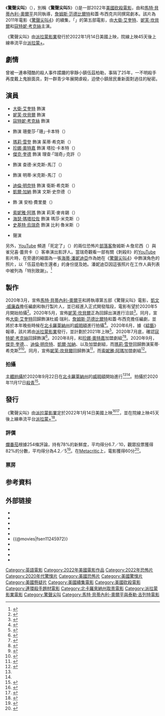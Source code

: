 {{NoteTA
|G1=Movie
|G2=Show
|T=zh-tw:驚聲尖叫 (2022年電影);zh-hk:奪命狂呼 (2022年電影);zh-cn:惊声尖叫 (2022年电影);
|1=zh-tw:麥特·貝提內里-歐平;zh-hk:馬特·貝蒂內利-奧爾平;zh-cn:馬特·貝蒂內利-奧爾平;
|2=zh-tw:麥特;zh-hk:馬特;zh-cn:馬特;
|3=zh-tw:貝提內里-歐平;zh-hk:貝蒂內利-奧爾平;zh-cn:貝蒂內利-奧爾平;
}}
{{Infobox film
| name = 驚聲尖叫
| original_name = {{lang|en|''Scream''}}
| image = Scream 2022 Poster.jpg
| caption = 電影海報
| director = {{Plainlist|
* {{le|泰勒·吉列特|Tyler Gillett}}
* [[馬特·貝蒂內利-奧爾平|馬特·貝蒂內利-奧爾平]]
}}
| producer = {{Plainlist|
* [[詹姆斯·范德比爾特|詹姆斯·范德比爾特]]
* 保羅·奈斯坦
* 威廉·薛拉克
}}
| writer = {{Plainlist|
* 詹姆斯·范德比爾特
* 蓋·布西克
}}
| based_on = 角色<br>由[[凱文·威廉森|凱文·威廉森]]創作
| starring = {{Plainlist|
* [[大衛·艾奎特|大衛·艾奎特]]
* [[妮芙·坎貝爾|妮芙·坎貝爾]]
* [[寇特妮·考克絲|寇特妮·考克絲]]
* {{le|梅莉莎·巴雷拉|Melissa Barrera (actress)}}
* [[珍娜·奧特嘉|珍娜·奧特嘉]]
* {{le|梅森·古丁|Mason Gooding}}
* {{le|潔絲敏·莎懷·布朗|Jasmin Savoy Brown}}
* [[傑克·奎德|傑克·奎德]]
* [[迪倫·明奈特|迪倫·明奈特]]
* {{le|蜜琪·麥迪遜|Mikey Madison}}
* [[瑪莉·雪登|瑪莉·雪登]]
}}
| music = [[布莱恩·泰勒|布莱恩·泰勒]]
| cinematography = 布雷特·朱克維奇
| editing = 蜜雪兒·艾勒
| studio = {{Plainlist|
* {{le|望遠眼娛樂影業|Spyglass Media Group}}
* {{lang|en|Project X Entertainment}}
}}
| distributor = [[派拉蒙影業|派拉蒙影業]]
| released = {{Film date|2022|1|14|美國、台灣|2022|1|20|馬來西亞|2022|3|17|澳門|2022|4|21|香港}}
| runtime = 114分鐘<ref>{{Cite web|url=https://screenrant.com/tag/scream-5/|title=Scream 5 (2022) | ScreenRant|website=[[Screen_Rant|Screen Rant]]}}</ref>
| country = 美國
| language = 英語
| budget = 2400萬美元<ref name="BOProjections">{{cite web|url=https://variety.com/2022/film/box-office/scream-box-office-opening-weekend-estimates-spiderman-no-way-home-1235151677/|title=Will ''Scream'' End ''Spider-Man: No Way Home''s' Mighty Box Office Reign?|date=2022-01-12|first=Rebecca|last=Rubin|website=[[Variety_(magazine)|Variety]]|access-date=2022-01-12}}</ref>
| gross = 1.39億美元<ref name="BOM">{{Cite Box Office Mojo |id=11245972|title=Scream|access-date=2022-01-17}}</ref><ref name="NUM">{{cite The Numbers |title=Scream |id=Scream-(2022) |access-date=2022-01-14}}</ref>
| preceded_by = [[驚聲尖叫4|驚聲尖叫4]]
| followed_by = [[驚聲尖叫6|驚聲尖叫6]]
| cn_name = 惊声尖叫5
| hk_name = 奪命狂呼
| tw_name = 驚聲尖叫
}}
《'''驚聲尖叫'''》（{{lang-en|''Scream''}}），別稱《'''驚聲尖叫5'''》（{{lang-en|''Scream 5''}})是一部2022年[[美國|美國]][[砍殺電影|砍殺電影]]，由{{le|泰勒·吉列特|Tyler Gillett}}和[[馬特·貝蒂內利-奧爾平|馬特·貝蒂內利-奧爾平]]共同執導，[[詹姆斯·范德比爾特|詹姆斯·范德比爾特]]和蓋·布西克共同撰寫劇本。該片為2011年電影《[[驚聲尖叫4|驚聲尖叫4]]》的續集，「{{le|驚聲尖叫系列|Scream (franchise)}}」的第五部電影，由[[大衛·艾奎特|大衛·艾奎特]]、[[妮芙·坎貝爾|妮芙·坎貝爾]]和[[寇特妮·考克絲|寇特妮·考克絲]]主演。

《驚聲尖叫》由[[派拉蒙影業|派拉蒙影業]]發行於2022年1月14日美國上映，院線上映45天後上線串流平台[[派拉蒙+|派拉蒙+]]。

== 劇情 ==
曾被一連串殘酷的殺人事件蹂躪的寧靜小鎮伍茲柏勒，事隔了25年，一不明殺手再度戴上鬼臉面具，對一群青少年展開虐殺，迫使小鎮居民重新面對過往的秘密。

== 演員 ==
{{div col|2}}
* [[大衛·艾奎特|大衛·艾奎特]] 飾演 {{le|杜威·瑞利|Dewey Riley}}
* [[妮芙·坎貝爾|妮芙·坎貝爾]] 飾演 {{le|席妮·皮斯考克|Sidney Prescott}}
* [[寇特妮·考克絲|寇特妮·考克絲]] 飾演 {{le|蓋兒·魏德斯|Gale Weathers}}
* {{le|梅莉莎·巴雷拉|Melissa Barrera (actress)}} 飾演 珊曼莎·「珊」·卡本特（{{lang|en|Samantha "Sam" Carpenter}}）
* [[瑪莉·雪登|瑪莉·雪登]] 飾演 茱蒂·希克斯（{{lang|en|Judy Hicks}}）
* [[珍娜·奧特嘉|珍娜·奧特嘉]] 飾演 塔拉·卡本特（{{lang|en|Tara Carpenter}}）
* [[傑克·奎德|傑克·奎德]] 飾演 理查·「瑞奇」·克許（{{lang|en|Richard "Richie" Kirsch}}）
* {{le|梅森·古丁|Mason Gooding}} 飾演 查德·米克斯-馬汀（{{lang|en|Chad Meeks–Martin}}）
* {{le|潔絲敏·莎懷·布朗|Jasmin Savoy Brown}} 飾演 明蒂·米克斯-馬汀（{{lang|en|Mindy Meeks–Martin}}）
* [[迪倫·明奈特|迪倫·明奈特]] 飾演 衛斯·希克斯（{{lang|en|Wes Hicks}}）
* [[凱爾·加納|凱爾·加納]] 飾演 文斯·史奈德（{{lang|en|Vince Schneider}}）
* {{le|蜜琪·麥迪遜|Mikey Madison}}飾 演 安柏·費里曼（{{lang|en|Amber Freeman}}）
* [[索妮雅·阿瑪|索妮雅·阿瑪]] 飾演 莉芙·麥肯錫（{{lang|en|Liv McKenzie}}）
* [[希瑟·瑪塔拉佐|海瑟·瑪塔拉佐]] 飾演 瑪莎·米克斯（{{lang|en|Martha Meeks}}）
* [[史基特·烏瑞奇|史基特·烏瑞奇]] 飾演 比利·魯米斯（{{lang|en|Billy Loomis}}）
* {{le|羅傑·L·傑克森|Roger L. Jackson}}聲演{{le|鬼面殺手|Ghostface (Scream)}}
{{div col end}}

另外，[[YouTube|YouTube]] 頻道「死定了」（{{lang|en|Dead Meat}}）的兩位恐怖片[[部落格|部落客]]詹姆斯·A·詹尼西（{{lang|en|James A. Janisse}}）與雀兒喜·蕾貝卡（{{lang|en|Chelsea Rebecca}}）客串演出影評人。當瑞奇觀看一部有關《刺殺8》的[[YouTube|YouTube]]影片時，在旁邊的縮圖為一張[[海蒂·潘妮迪亞|海蒂·潘妮迪亞]]作為她在《[[驚聲尖叫4|驚聲尖叫4]]》中飾演角色{{le|可碧·里德|Kirby Reed}}的照片，以「伍茲伯勒生還者」的身份提及她。潘妮迪亞因這張照片在工作人員列表中被列為「特別致謝」。<ref>{{cite web |last1=Hedash |first1=Kara |title=Is Kirby In Scream 2022? Did She Survive Scream 4? |url=https://screenrant.com/scream-2022-kirby-hayden-panettiere-survive-confirm |website=ScreenRant |access-date=January 15, 2022 |date=January 14, 2022}}</ref>

== 製作 ==
2020年3月，宣佈[[馬特·貝蒂內利-奧爾平|馬特·貝蒂內利-奧爾平]]和{{le|泰勒·吉列特|Tyler Gillett}}將執導第五部《驚聲尖叫》電影，[[凱文·威廉森|凱文·威廉森]]擔任編劇和執行製片人，並已經進入正式開發階段，電影有望於2020年5月開始拍攝<ref>{{Cite web|url=https://collider.com/scream-5-ready-or-not-radio-silence-director-plot-details/|title='Scream 5' Scores 'Ready or Not' Team Radio Silence to Direct (& Scare Us Silly)|last=Gemmill|first=Allie|date=2020-03-12|website=Collider|access-date=2020-03-15|archive-url=https://web.archive.org/web/20200429191002/https://collider.com/scream-5-ready-or-not-radio-silence-director-plot-details/|archive-date=2020-04-29|dead-url=no}}</ref>。2020年5月，宣佈[[妮芙·坎貝爾|妮芙·坎貝爾]]正為回歸出演{{le|席妮·皮斯考克|Sidney Prescott}}進行洽談<ref>{{cite web|url=https://www.hollywoodreporter.com/heat-vision/neve-campbell-bittersweet-scream-5-talks-1294252|title=Neve Campbell on 'Castle in the Ground' and Bittersweet 'Scream 5' Talks|website=The Hollywood Reporter|first=Brian|last=Davids|date=2020-05-11|accessdate=2020-05-12|archive-url=https://web.archive.org/web/20200516022035/https://www.hollywoodreporter.com/heat-vision/neve-campbell-bittersweet-scream-5-talks-1294252|archive-date=2020-05-16|dead-url=no}}</ref>。同月，宣佈[[大衛·艾奎特|大衛·艾奎特]]回歸飾演杜威·瑞利，[[詹姆斯·范德比爾特|詹姆斯·范德比爾特]]和蓋·布西克擔任編劇，並將於本年晚些時候在[[北卡羅萊納州|北卡羅萊納州]]的[[威明頓_(北卡羅來納州)|威明頓]]進行拍攝<ref>{{cite web|url=https://indiemacuser.co.uk/2020/05/18/david-arquette-will-return-in-scream-reboot/|title=David Arquette Will Return In Scream 5|website=Indie Mac User|date=2020-05-18|accessdate=2020-09-22}}</ref>。2020年6月，據《[[綜藝_(雜誌)|綜藝]]》報導，該片將由[[派拉蒙影業|派拉蒙影業]]發行，並計劃於2021年上映<ref name=":0">{{Cite web|last=Kroll|first=Justin|last2=Kroll|first2=Justin|date=2020-06-24|title=New ‘Scream’ Movie From Spyglass Media Will Be Released by Paramount (EXCLUSIVE)|url=https://variety.com/2020/film/news/paramount-and-spyglass-scream-1234648119/|dead-url=no|archive-url=https://web.archive.org/web/20200624205349/https://variety.com/2020/film/news/paramount-and-spyglass-scream-1234648119/|archive-date=2020-06-24|access-date=2020-06-24|website=Variety}}</ref>。2020年7月底，確認[[寇特妮·考克絲|寇特妮·考克絲]]回歸飾演{{le|蓋兒·魏德斯|Gale Weathers}}<ref name=":1">{{Cite web|last=D'Alessandro|first=Anthony|date=2020-07-31|title=‘Scream’: Courteney Cox Reprising Her Role As News Reporter Gale Weathers In Spyglass Media Group & Paramount Relaunch|url=https://deadline.com/2020/07/courteney-cox-joins-scream-sequel-paramount-spyglass-1203000820/|access-date=2020-07-31|website=[[Deadline_Hollywood|Deadline Hollywood]]|archive-date=2020-07-31|archive-url=https://web.archive.org/web/20200731174431/https://deadline.com/2020/07/courteney-cox-joins-scream-sequel-paramount-spyglass-1203000820/|dead-url=no}}</ref>。2020年8月，{{le|梅莉莎·巴雷拉|Melissa Barrera (actress)}}和[[珍娜·奧特嘉|珍娜·奧特嘉]]加盟劇組<ref>{{cite web|url=https://deadline.com/2020/08/scream-vida-star-melissa-barrera-joins-courteney-cox-movie-spyglass-media-group-paramount-1203015161/|title=‘Scream’: ‘Vida’ & ‘In The Heights’ Star Melissa Barrera Set For Key Role In Spyglass & Paramount Slasher Movie Relaunch|website=[[Deadline_Hollywood|Deadline Hollywood]]|first=Andreas|last=Wiseman|date=2020-08-17|accessdate=2020-08-17}}</ref><ref>{{cite web|url=https://deadline.com/2020/08/scream-jenna-ortega-joins-spyglass-media-group-paramount-pictures-horror-relaunch-1203017853/|title=‘Scream’: Jenna Ortega Joins Spyglass Media Group & Paramount Pictures’ Horror Relaunch|website=Deadline Hollywood|first=Anthony|last=D'Alessandro|date=2020-08-19|accessdate=2020-08-19|archive-date=2020-08-19|archive-url=https://web.archive.org/web/20200819221821/https://deadline.com/2020/08/scream-jenna-ortega-joins-spyglass-media-group-paramount-pictures-horror-relaunch-1203017853/|dead-url=no}}</ref>。2020年9月，[[傑克·奎德|傑克·奎德]]、{{le|梅森·古丁|Mason Gooding}}、[[迪倫·明奈特|迪倫·明奈特]]、[[凱爾·加納|凱爾·加納]]、{{le|潔絲敏·莎懷·布朗|Jasmin Savoy Brown}}以及{{le|蜜琪·麥迪遜|Mikey Madison}}加盟劇組，而[[瑪莉·雪登|瑪莉·雪登]]回歸飾演茱蒂·希克斯<ref>{{cite web|url=https://deadline.com/2020/09/jack-quaid-paramount-spyglass-new-scream-1203028527/|title=‘Scream’: Jack Quaid To Star in Spyglass Media Group and Paramount’s Horror Relaunch|website=[[Deadline_Hollywood|Deadline Hollywood]]|first=Justin|last=Kroll|date=2020-09-01|accessdate=2020-09-01|archive-date=2020-09-01|archive-url=https://web.archive.org/web/20200901221941/https://deadline.com/2020/09/jack-quaid-paramount-spyglass-new-scream-1203028527/|dead-url=no}}</ref><ref>{{cite web|url=https://deadline.com/2020/09/love-victors-mason-gooding-dylan-minnette-scream-movie-1234574582/|title=Mason Gooding And Dylan Minnette Join Ensemble Of New ‘Scream’ Movie|website=[[Deadline_Hollywood|Deadline Hollywood]]|first=Justin|last=Kroll|date=2020-09-10|accessdate=2020-09-10|archive-date=2020-09-10|archive-url=https://web.archive.org/web/20200910213853/https://deadline.com/2020/09/love-victors-mason-gooding-dylan-minnette-scream-movie-1234574582/|dead-url=no}}</ref>。同月，宣佈[[妮芙·坎貝爾|妮芙·坎貝爾]]回歸飾演{{le|席妮·皮斯考克|Sidney Prescott}}<ref>{{Cite web|last=Vary|first=Adam B.|last2=Vary|first2=Adam B.|date=2020-09-10|title=Neve Campbell Returning to ‘Scream’ Franchise as Sidney Prescott|url=https://variety.com/2020/film/news/neve-campbell-scream-relaunch-sidney-prescott-1234765712/|access-date=2020-09-10|website=Variety|archive-date=2020-09-10|archive-url=https://web.archive.org/web/20200910210914/https://variety.com/2020/film/news/neve-campbell-scream-relaunch-sidney-prescott-1234765712/|dead-url=no}}</ref>，而[[索妮雅·阿瑪|索妮雅·阿瑪]]加盟劇組<ref name=":2">{{cite web|url=https://variety.com/2020/film/global/sonia-ammar-joins-cast-of-scream-5-set-to-start-shooting-later-this-month-exclusive-1234773213/|title=Sonia Ammar Joins Cast of ‘Scream 5,’ Set to Start Shooting Later This Month (EXCLUSIVE)|website=Variety|first=Elsa|last=Keslassy|date=2020-09-17|accessdate=2020-09-17|archive-date=2020-09-20|archive-url=https://web.archive.org/web/20200920184209/https://variety.com/2020/film/global/sonia-ammar-joins-cast-of-scream-5-set-to-start-shooting-later-this-month-exclusive-1234773213/|dead-url=no}}</ref>。

=== 拍攝 ===
[[主體拍攝|主體拍攝]]於2020年9月22日在[[北卡羅萊納州|北卡羅萊納州]]的[[威明頓_(北卡羅來納州)|威明頓]]開始進行<ref name=":1" /><ref name=":2" />。拍攝於2020年11月17日[[殺青|殺青]]<ref>{{cite web|last=Lawrence|first=Gregory|url=https://collider.com/scream-5-images-title-filming-wraps/|title='Scream': First Images, Title Revealed as Filming on New Sequel Wraps|publisher=[[Collider|Collider]]|date=2020-11-18|accessdate=2020-11-20}}</ref>。

== 發行 ==
《驚聲尖叫》由[[派拉蒙影業|派拉蒙影業]]定於2022年1月14日美國上映<ref>{{Cite web|date=2020-08-29|title=Scream 5 Gets A Release Date, And Snake Eyes Gets a Huge Delay|url=https://www.cinemablend.com/news/2553570/scream-5-gets-a-release-date-and-snake-eyes-gets-a-huge-delay|access-date=2020-08-29|website=CINEMABLEND|archive-date=2020-08-29|archive-url=https://web.archive.org/web/20200829101406/https://www.cinemablend.com/news/2553570/scream-5-gets-a-release-date-and-snake-eyes-gets-a-huge-delay|dead-url=no}}</ref><ref>{{cite web|url=https://www.slashfilm.com/paramount-pictures-movie-release-dates-set-for-2021-and-2022/|title=Paramount Sets Release Dates for ‘Snake Eyes’, New ‘Scream’ and ‘Paranormal Activity’ Movies & More|website=/Film|date=2020-08-28|accessdate=2020-09-22|archive-date=2020-09-04|archive-url=https://web.archive.org/web/20200904094730/https://www.slashfilm.com/paramount-pictures-movie-release-dates-set-for-2021-and-2022/|dead-url=no}}</ref>，並在院線上映45天後上線串流平台[[派拉蒙+|派拉蒙+]]<ref name="d'alessandro20210224">{{cite news | last=D'Alessandro | first=Anthony | url=https://deadline.com/2021/02/mission-impossible-7-a-quiet-place-part-ii-to-hit-paramount-after-45-day-theatrical-run-1234700304/ | title='Mission: Impossible 7' & 'A Quiet Place Part II' To Hit Paramount+ After 45-Day Theatrical Run | work=[[Deadline_Hollywood|Deadline Hollywood]] | date=2021-02-24 | accessdate=2021-02-24 }}</ref>。

=== 評價 ===
[[爛番茄|爛番茄]]根據254條評論，持有78%的新鮮度，平均得分6.7／10，觀眾投票獲得82%的分數，平均得分為4.2／5<ref>{{Cite Rotten Tomatoes|title=Scream|id=scream_2022|type=movie|access-date=2022-01-14}}</ref>。在[[Metacritic|Metacritic]]上，電影獲得60分<ref>{{Cite Metacritic|id=scream-2022|type=movie|title=Scream (2022) Reviews|access-date=2022-01-14}}</ref>。

=== 票房 ===
{{start box}}
{{succession prize box|《[[蜘蛛人：無家日|蜘蛛人：無家日]]》|《[[蜘蛛人：無家日|蜘蛛人：無家日]]》|{{flagicon|USA}} [[2022年美國週末電影票房冠軍列表|2022年美國週末票房冠軍]]|第2週}}
{{end box}}

== 参考資料 ==
{{reflist|30em}}

== 外部链接 ==
* {{Official|https://www.screammovie.com/}}
* {{IMDb title}}
* {{Metacritic|scream-2022}}
* {{Rotten Tomatoes}}
* {{amg movie|729777}}
* {{@movies|fsen11245972}}
* {{Yahoomovie id|11561}}
* {{Yahoo-movie-hk title|54410}}
* {{douban|34984272}}
* {{Mtime|267233}}

{{驚聲尖叫}}
{{馬特·貝蒂內利-奧爾平與泰勒·吉列特}}
{{DEFAULTSORT:Scream}}
[[Category:英語電影|Category:英語電影]]
[[Category:2022年美國電影作品|Category:2022年美國電影作品]]
[[Category:2022年恐怖片|Category:2022年恐怖片]]
[[Category:2020年代驚悚片|Category:2020年代驚悚片]]
[[Category:美國恐怖片|Category:美國恐怖片]]
[[Category:美國驚悚片|Category:美國驚悚片]]
[[Category:美國懸疑片|Category:美國懸疑片]]
[[Category:美國續集電影|Category:美國續集電影]]
[[Category:美國砍殺電影|Category:美國砍殺電影]]
[[Category:連環殺手題材電影|Category:連環殺手題材電影]]
[[Category:北卡羅來納州取景電影|Category:北卡羅來納州取景電影]]
[[Category:派拉蒙影業電影|Category:派拉蒙影業電影]]
[[Category:驚聲尖叫|Category:驚聲尖叫]]
[[Category:馬特·貝蒂內利-奧爾平與泰勒·吉列特電影|Category:馬特·貝蒂內利-奧爾平與泰勒·吉列特電影]]
